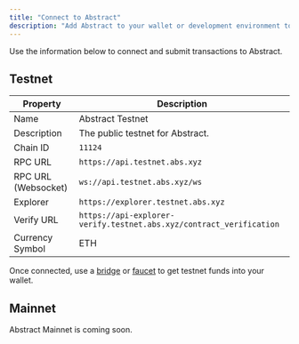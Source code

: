 ```yaml
---
title: "Connect to Abstract"
description: "Add Abstract to your wallet or development environment to get started."
---
```


Use the information below to connect and submit transactions to Abstract.

## Testnet

| Property            | Description                                                         |
| ------------------- | ------------------------------------------------------------------- |
| Name                | Abstract Testnet                                                    |
| Description         | The public testnet for Abstract.                                    |
| Chain ID            | `11124`                                                             |
| RPC URL             | `https://api.testnet.abs.xyz`                                       |
| RPC URL (Websocket) | `ws://api.testnet.abs.xyz/ws`                                       |
| Explorer            | `https://explorer.testnet.abs.xyz`                                  |
| Verify URL          | `https://api-explorer-verify.testnet.abs.xyz/contract_verification` |
| Currency Symbol     | ETH                                                                 |

Once connected, use a [bridge](/ecosystem/bridges) or
[faucet](/ecosystem/faucets) to get testnet funds into your wallet.

## Mainnet

Abstract Mainnet is coming soon.
